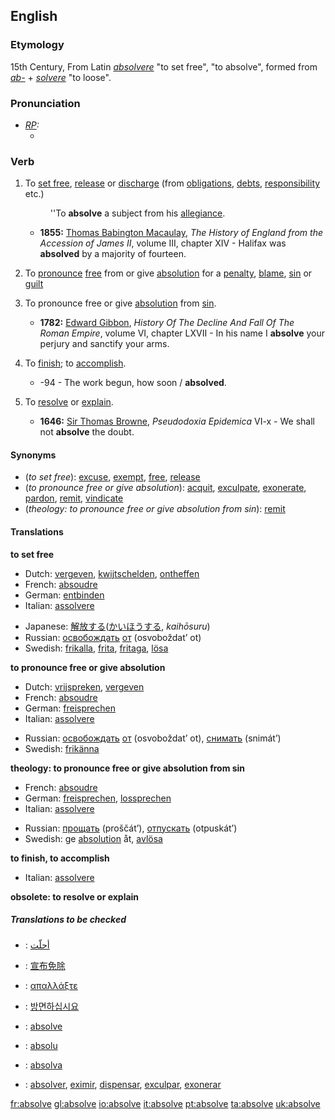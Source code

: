 ==English==

===Etymology===
15th Century, From Latin ''[[absolvere]]'' "to set free", "to absolve", formed from ''[[ab-]]'' + ''[[solvere]]'' "to loose".

===Pronunciation===
* ''[[RP]]:''
** {{IPA|/əbˈzɒlv/}}

===Verb===
{{en-verb|absolv|ing}}

# {{transitive}} To [[set free]], [[release]] or [[discharge]] (from [[obligation]]s, [[debt]]s, [[responsibility]] etc.)
#: ''To '''absolve''' a subject from his [[allegiance]].
#* '''1855:''' [[w:Thomas Babington Macaulay|Thomas Babington Macaulay]], ''The History of England from the Accession of James II'', volume III, chapter XIV - Halifax was '''absolved''' by a majority of fourteen.
# {{transitive}} To [[pronounce]] [[free]] from or give [[absolution]] for a [[penalty]], [[blame]], [[sin]] or [[guilt]]
# {{transitive}} {{theology}} To pronounce free or give [[absolution]] from [[sin]].
#* '''1782:''' [[w:Edward Gibbon|Edward Gibbon]], ''History Of The Decline And Fall Of The Roman Empire'', volume VI, chapter LXVII - In his name I '''absolve''' your perjury and sanctify your arms.
# {{transitive}} {{obsolete}} To [[finish]]; to [[accomplish]].
#* {{RQ:Milton Lost 1674, 7}}-94 - The work begun, how soon / '''absolved'''.
# {{obsolete}} To [[resolve]] or [[explain]]. 
#* '''1646:''' [[w:Thomas Browne|Sir Thomas Browne]], ''Pseudodoxia Epidemica'' VI-x - We shall not '''absolve''' the doubt.

====Synonyms====
*(''to set free''): [[excuse]], [[exempt]], [[free]], [[release]]
*(''to pronounce free or give absolution''): [[acquit]], [[exculpate]], [[exonerate]], [[pardon]], [[remit]], [[vindicate]]
*(''theology: to pronounce free or give absolution from sin''): [[remit]]

====Translations====
'''to set free'''
{{top}}
*Dutch: [[vergeven]], [[kwijtschelden]], [[ontheffen]]
*French: [[absoudre]]
*German: [[entbinden]]
*Italian: [[assolvere]]
{{mid}}
*Japanese: [[解放する]]([[かいほう]]する, ''kaihōsuru'')
*Russian: [[освобождать]] [[от]] (osvoboždat’ ot)
*Swedish: [[frikalla]], [[frita]], [[fritaga]], [[lösa]]
{{bottom}}

'''to pronounce free or give absolution'''
{{top}}
*Dutch: [[vrijspreken]], [[vergeven]]
*French: [[absoudre]]
*German: [[freisprechen]]
*Italian: [[assolvere]]
{{mid}}
*Russian: [[освобождать]] [[от]] (osvoboždat’ ot), [[снимать]] (snimát’)
*Swedish: [[frikänna]]
{{bottom}}

'''theology: to pronounce free or give absolution from sin'''
{{top}}
*French: [[absoudre]]
*German: [[freisprechen]], [[lossprechen]]
*Italian: [[assolvere]]
{{mid}}
*Russian: [[прощать]] (proščát’), [[отпускать]] (otpuskát’)
*Swedish: ge [[absolution]] åt, [[avlösa]]
{{bottom}}

'''to finish, to accomplish'''
{{top}}
*Italian: [[assolvere]]
{{mid}}
{{bottom}}

'''obsolete: to resolve or explain'''
{{top}}
{{mid}}
{{bottom}}

=====Translations to be checked=====
{{checktrans}}
*{{ttbc|Arabic}}: [[أحلّت]]
*{{ttbc|Chinese}}: [[宣布免除]]
*{{ttbc|Greek}}: [[απαλλάξτε]]
*{{ttbc|Korean}}: [[방면하십시요]]
*{{ttbc|Norwegian}}: [[absolve]]
*{{ttbc|Novial}}: [[absolu]]
*{{ttbc|Portuguese}}: [[absolva]]
*{{ttbc|Spanish}}: [[absolver]], [[eximir]], [[dispensar]], [[exculpar]], [[exonerar]]

[[fr:absolve]]
[[gl:absolve]]
[[io:absolve]]
[[it:absolve]]
[[pt:absolve]]
[[ta:absolve]]
[[uk:absolve]]